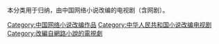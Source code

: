 本分类用于归纳，由中国网络小说改编的电视剧（含网剧）。

[[Category:中国网络小说改编作品|Category:中国网络小说改编作品]]
[[Category:中华人民共和国小说改编电视剧|Category:中华人民共和国小说改编电视剧]]
[[Category:改編自網路小說的電視劇|Category:改編自網路小說的電視劇]]